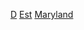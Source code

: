 {{United States topic|prefix=:Category:各年代|suffix=建立}}
[[Category:各年馬里蘭州建立|D]]
[[Category:各年代馬里蘭州|Est]]
[[Category:各年代美國建立|Maryland]]